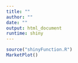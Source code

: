 ```yaml
---
title: ""
author: ""
date: ""
output: html_document
runtime: shiny
---
```




```r
source("shinyFunction.R")
MarketPlot()
```




